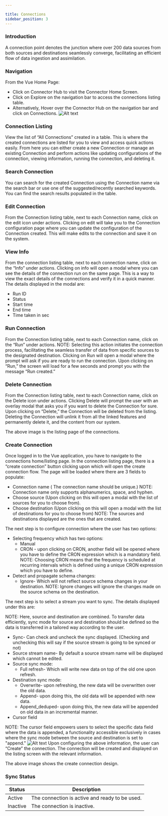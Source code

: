 ```yaml
---

title: Connections
sidebar_position: 3
---
```




### Introduction
A connection point denotes the junction where over 200 data sources from both sources and destinations seamlessly converge, facilitating an efficient flow of data ingestion and assimilation.

### Navigation
From the Vue Home Page:
- Click on Connector Hub to visit the Connector Home Screen.
- Click on Explore on the navigation bar to access the connections listing table.
- Alternatively, Hover over the Connector Hub on the navigation bar and click on Connections.
![Alt text](https://d1r1e7xjkfj7nz.cloudfront.net/connect5b.png 'a title')
### Connection Listing
View the list of “All Connections” created in a table. This is where the created connections are listed for you to view and access quick actions easily. From here you can either create a new Connection or manage an existing Connection and perform actions like updating configurations of the connection, viewing information, running the connection, and deleting it.

### Search Connection
You can search for the created Connection using the Connection name via the search bar or use one of the suggested/recently searched keywords. You can find the search results populated in the table.

### Edit Connection
From the Connection listing table, next to each Connection name, click on the edit icon under actions. Clicking on edit will take you to the Connection configuration page where you can update the configuration of the Connection created. This will make edits to the connection and save it on the system.


### View Info
From the connection listing table, next to each connection name, click on the “Info” under actions. Clicking on info will open a modal where you can see the details of the connection run on the same page. This is a way to view the exact details of the connections and verify it in a quick manner. The details displayed in the modal are:
- Run ID
- Status
- Start time
- End time
- Time taken in sec

### Run Connection
From the Connection listing table, next to each Connection name, click on the “Run” under actions. NOTE: Selecting this action initiates the connection process, facilitating the seamless transfer of data from specific sources to the designated destination. Clicking on Run will open a modal where the prompt will ask if you are ready to run the connection. Upon clicking on “Run,” the screen will load for a few seconds and prompt you with the message “Run created.”

### Delete Connection
From the Connection listing table, next to each Connection name, click on the Delete icon under actions. Clicking Delete will prompt the user with an overlay modal that asks you if you want to delete the Connection for sure. Upon clicking on “Delete,” the Connection will be deleted from the listing. Deleting the Connection will unlink it from all the linked features and permanently delete it, and the content from our system.

The above image is the listing page of the connections.

### Create Connection
Once logged in to the Vue application, you have to navigate to the connections home/listing page. In the connection listing page, there is a “create connection” button clicking upon which will open the create connection flow. The page will be loaded where there are 3 fields to populate:
- Connection name ( The connection name should be unique.)
  NOTE: Connection name only supports alphanumerics, space, and hyphen.
- Choose source (Upon clicking on this will open a modal with the list of sources for you to choose from).
- Choose destination (Upon clicking on this will open a modal with the list of destinations for you to choose from)
  NOTE: The sources and destinations displayed are the ones that are created.

The next step is to configure connection where the user has two options:
- Selecting frequency which has two options:
  - Manual
  - CRON -  upon clicking on CRON, another field will be opened where you have to define the CRON expression which is a mandatory field.
  NOTE: Choosing CRON means that the frequency is scheduled at recurring intervals which is defined using a unique CRON expression which you have to define.
- Detect and propagate schema changes:
  - Ignore-  Which will not reflect source schema changes in your destination.
  NOTE: Ignore changes will ignore the changes made on the source schema on the destination.

The next step is to select a stream you want to sync. The details displayed under this are:

NOTE: Here, source and destination are combined. To transfer data efficiently, sync mode for source and destination should be defined so the data is transferred in a tailored way according to the user. 

- Sync- Can check and uncheck the sync displayed. (Checking and unchecking this will say if the source stream is going to be synced or not)
- Source stream name- By default a source stream name will be displayed which cannot be edited.
- Source sync mode:
  - Full refresh-  Which will write new data on top of the old one upon refresh.
- Destination sync mode:
  - Overwrite- upon refreshing, the new data will be overwritten over the old data.
  - Append- upon doing this, the old data will be appended with new data.
  - Append_deduped- upon doing this, the new data will be appended on old data in an incremental manner.
- Cursor field

NOTE: The cursor field empowers users to select the specific data field where the data is appended, a functionality accessible exclusively in cases where the sync mode between the source and destination is set to "append."
![Alt text](https://d1r1e7xjkfj7nz.cloudfront.net/connect6b.png 'a title')
Upon configuring the above information, the user can “Create” the connection. The connection will be created and displayed on the listing screen with the relevant information.

The above image shows the create connection design.

### Sync Status
| Status  | Description                                   |
|---------|-----------------------------------------------|
| Active  | The connection is active and ready to be used.|
| Inactive| The connection is inactive.                   |
